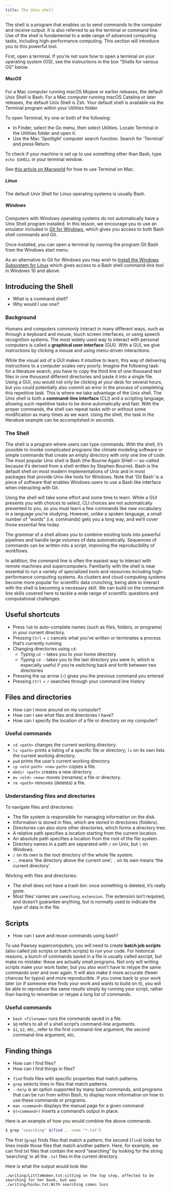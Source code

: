 ```yaml
---
title: The Unix shell
---
```


The shell is a program that enables us to send commands to the computer and receive output. It is also referred to as the terminal or command line. Use of the shell is fundamental to a wide range of advanced computing tasks, including high-performance computing. This section will introduce you to this powerful tool.

First, open a terminal. If you're not sure how to open a terminal on your operating system (OS), see the instructions in the box "Shells for various OS" below.

::: {.callout-note title="Shells for various OS" collapse="true"}
##### MacOS

For a Mac computer running macOS Mojave or earlier releases, the default Unix Shell is Bash. For a Mac computer running macOS Catalina or later releases, the default Unix Shell is Zsh. Your default shell is available via the Terminal program within your Utilities folder.

To open Terminal, try one or both of the following:

-   In Finder, select the Go menu, then select Utilities. Locate Terminal in the Utilities folder and open it.
-   Use the Mac ‘Spotlight’ computer search function. Search for 'Terminal' and press Return.

To check if your machine is set up to use something other than Bash, type `echo $SHELL` in your terminal window.

See [this article on Macworld](https://www.macworld.com/article/671618/how-to-use-terminal-on-mac.html) for how to use Terminal on Mac.

##### Linux

The default Unix Shell for Linux operating systems is usually Bash.

##### Windows

Computers with Windows operating systems do not automatically have a Unix Shell program installed. In this lesson, we encourage you to use an emulator included in [Git for Windows](https://carpentries.github.io/workshop-template/install_instructions/#shell), which gives you access to both Bash shell commands and Git.

Once installed, you can open a terminal by running the program Git Bash from the Windows start menu.

As an alternative to Git for Windows you may wish to [Install the Windows Subsystem for Linux](https://learn.microsoft.com/en-us/windows/wsl/install) which gives access to a Bash shell command-line tool in Windows 10 and above.
:::

## Introducing the Shell

::: {.callout-note title="Overview" icon="false"}
-   What is a command shell?
-   Why would I use one?
:::

### Background

Humans and computers commonly interact in many different ways, such as through a keyboard and mouse, touch screen interfaces, or using speech recognition systems. The most widely used way to interact with personal computers is called a **graphical user interface** (GUI). With a GUI, we give instructions by clicking a mouse and using menu-driven interactions.

While the visual aid of a GUI makes it intuitive to learn, this way of delivering instructions to a computer scales very poorly. Imagine the following task: for a literature search, you have to copy the third line of one thousand text files in one thousand different directories and paste it into a single file. Using a GUI, you would not only be clicking at your desk for several hours, but you could potentially also commit an error in the process of completing this repetitive task. This is where we take advantage of the Unix shell. The Unix shell is both a **command-line interface** (CLI) and a scripting language, allowing such repetitive tasks to be done automatically and fast. With the proper commands, the shell can repeat tasks with or without some modification as many times as we want. Using the shell, the task in the literature example can be accomplished in seconds.

### The Shell

The shell is a program where users can type commands. With the shell, it’s possible to invoke complicated programs like climate modeling software or simple commands that create an empty directory with only one line of code. The most popular Unix shell is Bash (the Bourne Again SHell — so-called because it’s derived from a shell written by Stephen Bourne). Bash is the default shell on most modern implementations of Unix and in most packages that provide Unix-like tools for Windows. Note that ‘Git Bash’ is a piece of software that enables Windows users to use a Bash like interface when interacting with Git.

Using the shell will take some effort and some time to learn. While a GUI presents you with choices to select, CLI choices are not automatically presented to you, so you must learn a few commands like new vocabulary in a language you’re studying. However, unlike a spoken language, a small number of “words” (i.e. commands) gets you a long way, and we’ll cover those essential few today.

The grammar of a shell allows you to combine existing tools into powerful pipelines and handle large volumes of data automatically. Sequences of commands can be written into a *script*, improving the reproducibility of workflows.

In addition, the command line is often the easiest way to interact with remote machines and supercomputers. Familiarity with the shell is near essential to run a variety of specialized tools and resources including high-performance computing systems. As clusters and cloud computing systems become more popular for scientific data crunching, being able to interact with the shell is becoming a necessary skill. We can build on the command-line skills covered here to tackle a wide range of scientific questions and computational challenges.

## Useful shortcuts

-   Press `Tab` to auto-complete names (such as files, folders, or programs) in your current directory.
-   Pressing `Ctrl` + `c` cancels what you've written or terminates a process that's currently running
-   Changing directories using `cd`:
    -   Typing `cd ~` takes you to your home directory
    -   Typing `cd -` takes you to the last directory you were in, which is especially useful if you're switching back and forth between two directories
-   Pressing the up arrow (`↑`) gives you the previous command you entered
-   Pressing `Ctrl` + `r` searches through your command line history

## Files and directories

::: {.callout-note title="Overview" icon="false"}
-   How can I move around on my computer?
-   How can I see what files and directories I have?
-   How can I specify the location of a file or directory on my computer?
:::

### Useful commands

-   `cd <path>` changes the current working directory.
-   `ls <path>` prints a listing of a specific file or directory; `ls` on its own lists the current working directory.
-   `pwd` prints the user’s current working directory.
-   `cp <old-path> <new-path>` copies a file.
-   `mkdir <path>` creates a new directory.
-   `mv <old> <new>` moves (renames) a file or directory.
-   `rm <path>` removes (deletes) a file.

### Understanding files and directories

To navigate files and directories:

-   The file system is responsible for managing information on the disk.
-   Information is stored in files, which are stored in directories (folders).
-   Directories can also store other directories, which forms a directory tree.
-   A relative path specifies a location starting from the current location.
-   An absolute path specifies a location from the root of the file system.
-   Directory names in a path are separated with `/` on Unix, but `\` on Windows.
-   `/` on its own is the root directory of the whole file system.
-   `..` means ‘the directory above the current one’; `.` on its own means ‘the current directory’.

Working with files and directories:

-   The shell does not have a trash bin: once something is deleted, it’s really gone.
-   Most files’ names are `something.extension`. The extension isn’t required, and doesn’t guarantee anything, but is normally used to indicate the type of data in the file.

## Scripts

::: {.callout-note title="Overview" icon="false"}
-   How can I save and reuse commands using bash?
:::

To use Pawsey supercomputers, you will need to create **batch job scripts** (also called job scripts or batch scripts) to run your code. For historical reasons, a bunch of commands saved in a file is usually called ascript, but make no mistake: these are actually small programs. Not only will writing scripts make your work faster, but you also won’t have to retype the same commands over and over again. It will also make it more accurate (fewer chances for typos) and more reproducible. If you come back to your work later (or if someone else finds your work and wants to build on it), you will be able to reproduce the same results simply by running your script, rather than having to remember or retype a long list of commands.

### Useful commands

-   `bash <filename>` runs the commands saved in a file.
-   `$@` refers to all of a shell script’s command-line arguments.
-   `$1`, `$2`, etc., refer to the first command-line argument, the second command-line argument, etc.

## Finding things

::: {.callout-note title="Overview" icon="false"}
-   How can I find files?
-   How can I find things in files?
:::

-   `find` finds files with specific properties that match patterns.
-   `grep` selects lines in files that match patterns.
-   `--help` is an option supported by many bash commands, and programs that can be run from within Bash, to display more information on how to use these commands or programs.
-   `man <command>` displays the manual page for a given command.
-   `$(<command>)` inserts a command’s output in place.

Here is an example of how you would combine the above commands.

``` bash
$ grep "searching" $(find . -name "*.txt")
```

The first (`grep`) finds files that match a pattern; the second (`find`) looks for lines inside those files that match another pattern. Here, for example, we can find txt files that contain the word “searching” by looking for the string ‘searching’ in all the `.txt` files in the current directory.

Here is what the output would look like:

```         
./writing/LittleWomen.txt:sitting on the top step, affected to be searching for her book, but was
./writing/haiku.txt:With searching comes loss
```
